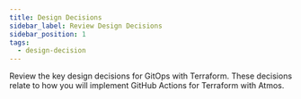 ```yaml
---
title: Design Decisions
sidebar_label: Review Design Decisions
sidebar_position: 1
tags:
  - design-decision
---
```



<Intro>
  Review the key design decisions for GitOps with Terraform. These decisions
  relate to how you will implement GitHub Actions for Terraform with Atmos.
</Intro>

<DocCardList />
